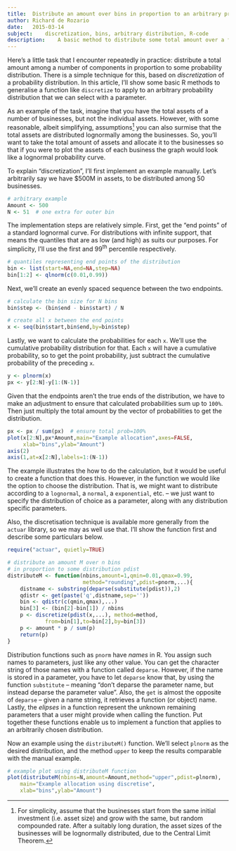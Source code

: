 ```yaml
---
title:	Distribute an amount over bins in proportion to an arbitrary probability distribution
author:	Richard de Rozario
date:	2015-03-14
subject:	discretization, bins, arbitrary distribution, R-code
description:	A basic method to distribute some total amount over a fixed number of bins or slots, in proportion to a probability distribution.  For example, assume that you have the total assets for a number of companies, but not the individual assets.  However, let's say that you can also assume that the assets are lognormally distributed among the companies.  The simple discretisation approach shown in this article will distribute the total assets across the companies in proportion to a lognormal probability distribution.
---
```


Here's a little task that I encounter repeatedly in practice:  distribute a total amount among a number of components in proportion to some probability distribution.  There is a simple technique for this, based on *discretization* of a probability distribution.  In this article, I'll show some basic R methods to generalise a function like `discretize` to apply to an arbitrary probability distribution that we can select with a parameter.

As an example of the task, imagine that you have the total assets of a number of businesses, but not the individual assets.  However, with some reasonable, albeit simplifying, assumptions[^1] you can also surmise that the total assets are distributed lognormally among the businesses.  So, you'll want to take the total amount of assets and allocate it to the businesses so that if you were to plot the assets of each business the graph would look like a lognormal probability curve.

To explain "discretization", I'll first implement an example manually. Let's arbitrarily say we have $500M in assets, to be distributed among 50 businesses.

```r
# arbitrary example
Amount <- 500
N <- 51  # one extra for outer bin
```

The implementation steps are relatively simple.  First, get the "end points" of a standard lognormal curve. For distributions with infinite support, that means the quantiles that are as low (and high) as suits our purposes.  For simplicity, I'll use the first and 99^th^ percentile respectively.

```r
# quantiles representing end points of the distribution
bin <- list(start=NA,end=NA,step=NA)
bin[1:2] <- qlnorm(c(0.01,0.99))
```

Next, we'll create an evenly spaced sequence between the two endpoints.

```r
# calculate the bin size for N bins
bin$step <- (bin$end - bin$start) / N

# create all x between the end points
x <- seq(bin$start,bin$end,by=bin$step)
```

Lastly, we want to calculate the probabilities for each `x`. We'll use the cumulative probability distribution for that. Each `x` will have a cumulative probability, so to get the point probability, just subtract the cumulative probability of the preceding `x`.

```r
y <- plnorm(x)
px <- y[2:N]-y[1:(N-1)]
```

Given that the endpoints aren't the true ends of the distribution, we have to make an adjustment to ensure that calculated probabilities sum up to `100%`.  Then just multiply the total amount by the vector of probabilities to get the distribution.

```r
px <- px / sum(px)  # ensure total prob=100%
plot(x[2:N],px*Amount,main="Example allocation",axes=FALSE,
	 xlab="bins",ylab="Amount")
axis(2)
axis(1,at=x[2:N],labels=1:(N-1))
```

The example illustrates the how to do the calculation, but it would be useful to create a function that does this.  However, in the function we would like the option to choose the distribution. That is, we might want to distribute according to a `lognormal`, a `normal`, a `exponential`, etc.  -- we just want to specify the distribution of choice as a parameter, along with any distribution specific parameters.

Also, the discretisation technique is available more generally from the `actuar` library, so we may as well use that.  I'll show the function first and describe some particulars below.

```r
require("actuar", quietly=TRUE)

# distribute an amount M over n bins
# in proportion to some distribution pdist
distributeM <- function(nbins,amount=1,qmin=0.01,qmax=0.99,
						method="rounding",pdist=pnorm,...){
	distname <- substring(deparse(substitute(pdist)),2)
	qdistr <- get(paste('q',distname,sep=''))
	bin <- qdistr(c(qmin,qmax),...)
	bin[3] <- (bin[2]-bin[1]) / nbins
	p <- discretize(pdist(x,...), method=method,
			from=bin[1],to=bin[2],by=bin[3])
	p <- amount * p / sum(p)
	return(p)
}
```

Distribution functions such as `pnorm` have *names* in R. You assign such names to parameters, just like any other value. You can get the character string of those names with a function called `deparse`. However, if the name is stored in a parameter, you have to let `deparse` know that, by using the function `substitute` -- meaning "don't deparse the parameter name, but instead deparse the parameter value". Also, the `get` is almost the opposite of `deparse` -- given a name string, it retrieves a function (or object) name.  Lastly, the *elipses* in a function represent the unknown remaining parameters that a user might provide when calling the function. Put together these functions enable us to implement a function that applies to an arbitrarily chosen distribution.

Now an example using the `distributeM()` function. We'll select `plnorm` as the desired distribution, and the method `upper` to keep the results comparable with the manual example.
```r
# example plot using distributeM function
plot(distributeM(nbins=N,amount=Amount,method="upper",pdist=plnorm),
	main="Example allocation using discretise", 
	xlab="bins",ylab="Amount")
```


[^1]: For simplicity, assume that the businesses start from the same initial investment (i.e. asset size) and grow with the same, but random compounded rate. After a suitably long duration, the asset sizes of the businesses will be lognormally distributed, due to the Central Limit Theorem.